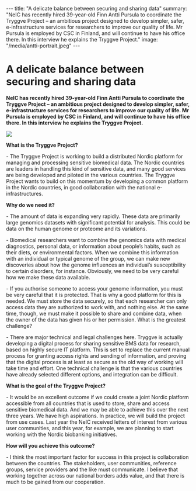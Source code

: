 ---
title: "A delicate balance between securing and sharing data"
summary: "NeIC has recently hired 39-year-old Finn Antti Pursula to coordinate the Tryggve Project – an ambitious project designed to develop simpler, safer, e-infrastructure services for researchers to improve our quality of life. Mr Pursula is employed by CSC in Finland, and will continue to have his office there. In this interview he explains the Tryggve Project."
image: "/media/antti-portrait.jpeg"
---
= A delicate balance between securing and sharing data =

'''NeIC has recently hired 39-year-old Finn Antti Pursula to coordinate the Tryggve Project – an ambitious project designed to develop simpler, safer, e-infrastructure services for researchers to improve our quality of life. Mr Pursula is employed by CSC in Finland, and will continue to have his office there. In this interview he explains the Tryggve Project.'''

<a href="/media/antti-portrait.jpeg">
<img class="smallpic" src="/media/antti-portrait.jpeg">
</a>

'''What is the Tryggve Project?'''

- The Tryggve Project  is working to build a distributed Nordic platform for managing and processing sensitive biomedical data. The Nordic countries are leaders in handling this kind of sensitive data, and many good services are being developed and piloted in the various countries. The Tryggve Project wants to build on this momentum by developing a common platform in the Nordic countries, in good collaboration with the national e-infrastructures.

'''Why do we need it?'''

- The amount of data is expanding very rapidly. These data are primarily large genomics datasets with significant potential for analysis. This could be data on the human genome or proteome and its variations.

- Biomedical researchers want to combine the genomics data with medical diagnostics, personal data, or information about people’s habits, such as their diets, or environmental factors. When we combine this information with an individual or typical genome of the group, we can make new discoveries about how the genome influences an individual’s susceptibility to certain disorders, for instance. Obviously, we need to be very careful how we make these data available. 

- If you authorise someone to access your genome information, you must be very careful that it is protected. That is why a good platform for this is needed. We must store the data securely, so that each researcher can only access data they are authorized to work with, and nothing else. At the same time, though, we must make it possible to share and combine data, when the owner of the data has given his or her permission. 
What is the greatest challenge?

- There are major technical and legal challenges here. Tryggve is actually developing a digital process for sharing sensitive BMS data for research, based on highly secure IT platform. This is set to replace the current manual process for granting access rights and sending of information, and proving that the digital process is at least as secure as the old way of working will take time and effort.  One technical challenge is that the various countries have already selected different options, and integration can be difficult.  

'''What is the goal of the Tryggve Project?'''

- It would be an excellent outcome if we could create a joint Nordic platform accessible from all countries that is used to store, share and access sensitive biomedical data. And we may be able to achieve this over the next three years. We have high aspirations. In practice, we will build the project from use cases. Last year the NeIC received letters of interest from various user communities, and this year, for example, we are planning to start working with the Nordic biobanking initiatives.

'''How will you achieve this outcome?'''

- I think the most important factor for success in this project is collaboration between the countries. The stakeholders, user communities, reference groups, service providers and the like must communicate. I believe that working together across our national borders adds value, and that there is much to be gained from our cooperation.
